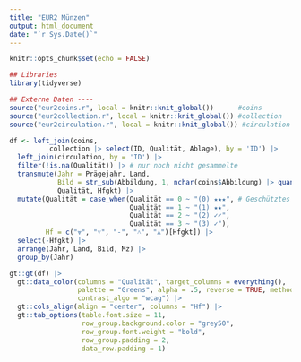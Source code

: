 ---
title: "EUR2 Münzen"
output: html_document
date: "`r Sys.Date()`"
---

```{r setup, include=FALSE}
knitr::opts_chunk$set(echo = FALSE)

## Libraries
library(tidyverse)

## Externe Daten ----
source("eur2coins.r", local = knitr::knit_global())      #coins
source("eur2collection.r", local = knitr::knit_global()) #collection
source("eur2circulation.r", local = knitr::knit_global()) #circulation
```

<style type="text/css">
h1.title {
  font-size: 22px;
  color: DarkGreen;
}
</style>

```{r data, echo=FALSE}
df <- left_join(coins,
          collection |> select(ID, Qualität, Ablage), by = 'ID') |>
  left_join(circulation, by = 'ID') |> 
  filter(!is.na(Qualität)) |> # nur noch nicht gesammelte
  transmute(Jahr = Prägejahr, Land,
            Bild = str_sub(Abbildung, 1, nchar(coins$Abbildung) |> quantile(.95)), Mz = Münzzeichen, # Absolute Länge der Bildbeschreibung war ursprünglich 75
            Qualität, Hfgkt) |> 
  mutate(Qualität = case_when(Qualität == 0 ~ "(0) ★★★", # Geschütztes Leerzeichen (Alt + 0160)
                              Qualität == 1 ~ "(1) ★★",
                              Qualität == 2 ~ "(2) ✓✓",
                              Qualität == 3 ~ "(3) ✓"),
         Hf = c("⩔", "˅", "-", "˄", "⩓")[Hfgkt]) |>
  select(-Hfgkt) |> 
  arrange(Jahr, Land, Bild, Mz) |> 
  group_by(Jahr)
```

```{r table}
gt::gt(df) |> 
  gt::data_color(columns = "Qualität", target_columns = everything(),
                 palette = "Greens", alpha = .5, reverse = TRUE, method = "factor",
                 contrast_algo = "wcag") |>  
  gt::cols_align(align = "center", columns = "Hf") |> 
  gt::tab_options(table.font.size = 11,
                  row_group.background.color = "grey50",
                  row_group.font.weight = "bold",
                  row_group.padding = 2,
                  data_row.padding = 1)
```
